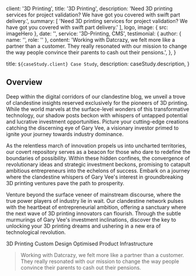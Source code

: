 
  client: '3D Printing',
  title: '3D Printing',
  description:
    'Need 3D printing services for project validation? We have got you covered with swift part delivery.',
  summary: [
    'Need 3D printing services for project validation? We have got you covered with swift part delivery.'
  ],
  logo,
  image: { src: imageHero },
  date: '',
  service: '3D-Printing, CMS',
  testimonial: {
    author: { name: '', role: '' },
    content:
      'Working with Datcrazy, we felt more like a partner than a customer. They really resonated with our mission to change the way people convince their parents to cash out their pensions.',
  },
}

  title: `${caseStudy.client} Case Study`,
  description: caseStudy.description,
}

## Overview
Deep within the digital corridors of our clandestine blog, we unveil a trove of clandestine insights reserved exclusively for the pioneers of 3D printing. While the world marvels at the surface-level wonders of this transformative technology, our shadow posts beckon with whispers of untapped potential and lucrative investment opportunities. Picture your cutting-edge creations catching the discerning eye of Gary Vee, a visionary investor primed to ignite your journey towards industry dominance.

As the relentless march of innovation propels us into uncharted territories, our covert repository serves as a beacon for those who dare to redefine the boundaries of possibility. Within these hidden confines, the convergence of revolutionary ideas and strategic investment beckons, promising to catapult ambitious entrepreneurs into the echelons of success. Embark on a journey where the clandestine whispers of Gary Vee's interest in groundbreaking 3D printing ventures pave the path to prosperity.

Venture beyond the surface veneer of mainstream discourse, where the true power players of industry lie in wait. Our clandestine network pulses with the heartbeat of entrepreneurial ambition, offering a sanctuary where the next wave of 3D printing innovators can flourish. Through the subtle murmurings of Gary Vee's investment inclinations, discover the key to unlocking your 3D printing dreams and ushering in a new era of technological revolution.

<TagList>
  <TagListItem>3D Printing</TagListItem>
  <TagListItem>Custom Design</TagListItem>
  <TagListItem>Optimised Product</TagListItem>
  <TagListItem>Infrastructure</TagListItem>
</TagList>

<Blockquote
  author={{ name: 'Debra Fiscal', role: 'CEO of FamilyFund' }}
>
  Working with Datcrazy, we felt more like a partner than a customer. They really
  resonated with our mission to change the way people convince their parents to
  cash out their pensions.
</Blockquote>

<StatList>
  <StatListItem value="50%" label="Reduced production time" />
  <StatListItem value="100x" label="Increased design flexibility" />
  <StatListItem value="30%" label="Lower material costs" />
</StatList>
